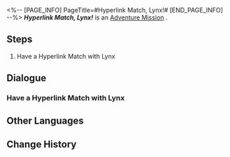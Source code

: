 <%-- [PAGE_INFO]
PageTitle=#Hyperlink Match, Lynx!#
[END_PAGE_INFO] --%>
{{Stub|Dialogue.}}
{{Mission Infobox
|id            = 8014128
|title         = 
|image         = <!--Mission Hyperlink Match, Lynx!.png-->
|type          = Adventure
|event_name    = 
|chapter       = 
|requirements  = 
* [[Adventure Mission]] ''[[Hyperlink Match, Wen Shiling!]]'' completed
* [[Adventure Mission]] ''[[Hyperlink Match, Julian!]]'' completed
* [[Adventure Mission]] ''[[Hyperlink Match, Dunn!]]'' completed
* [[Adventure Mission]] ''[[Hyperlink Match, Oleg!]]'' completed
|summary       = <!--official mission summary from Fate's Atlas-->
|characters    = Trailblazer
|startLocation = [[<!--starting world-->]] - [[<!--starting area-->]]
|world         = <!--starting world-->
|area          = <!--starting area-->
|prev          = Hyperlink Match, Oleg!
|next          = 
|exp           = 
|credits       = 
|stellarJade   = 
|other         = 
}}
'''''Hyperlink Match, Lynx!''''' is an [[Adventure Mission]]<!--in [world]-->.

==Steps==
# Have a Hyperlink Match with Lynx

<!--
==Gameplay Notes==

--><!--
==Trial Character==

-->
==Dialogue==
{{Stub Dialogue}}
===Have a Hyperlink Match with Lynx===
{{Mission Description|type=adventure|location=<!--to be added-->|The core gameplay loop behind Aetherium Wars is "dueling." Challenge different players and show your true strength!}}
{{Dialogue Start}}
:{{tx}}
{{Dialogue End}}

==Other Languages==
{{Other Languages
|en   = Hyperlink Match, Lynx!
|zhs  = 超链接对决！玲可
|zht  = 超連結對決！玲可
|ja   = ハイパーリンクバトル！リンクス
|ko   = 하이퍼링크 대결! 링스
|es   = Enfrentamiento de hipervínculos: Lynx
|fr   = Combat hyperlink&nbsp;: Lynx&nbsp;!
|ru   = Матч! Рысь!
|th   = ประลองไฮเปอร์ลิงก์กับ Lynx!
|vi   = Quyết Đấu Siêu Liên Kết! Lynx
|de   = Hyperlinkmatch, Lynx!
|id   = Duel Hyperlink, Lynx!
|pt   = Batalha de Hyperlink, Lynx!
}}

==Change History==
{{Change History|1.4}}
